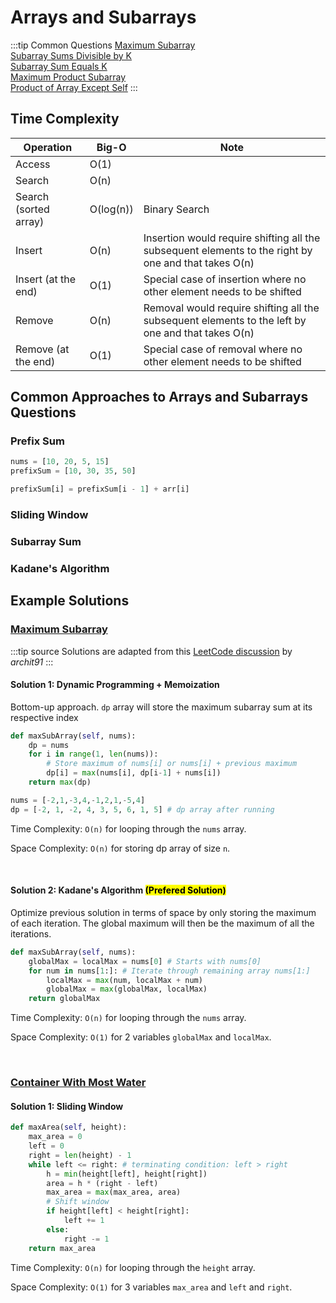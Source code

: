 # Arrays and Subarrays

:::tip Common Questions
[Maximum Subarray](https://leetcode.com/problems/maximum-subarray/) <br/>
[Subarray Sums Divisible by K](https://leetcode.com/problems/subarray-sums-divisible-by-k/) <br/>
[Subarray Sum Equals K](https://leetcode.com/problems/subarray-sum-equals-k/) <br/>
[Maximum Product Subarray](https://leetcode.com/problems/maximum-product-subarray/) <br/>
[Product of Array Except Self](https://leetcode.com/problems/product-of-array-except-self/)
:::

## Time Complexity

| Operation             | Big-O     | Note                                                                                                 |
| --------------------- | --------- | ---------------------------------------------------------------------------------------------------- |
| Access                | O(1)      |                                                                                                      |
| Search                | O(n)      |                                                                                                      |
| Search (sorted array) | O(log(n)) | Binary Search                                                                                        |
| Insert                | O(n)      | Insertion would require shifting all the subsequent elements to the right by one and that takes O(n) |
| Insert (at the end)   | O(1)      | Special case of insertion where no other element needs to be shifted                                 |
| Remove                | O(n)      | Removal would require shifting all the subsequent elements to the left by one and that takes O(n)    |
| Remove (at the end)   | O(1)      | Special case of removal where no other element needs to be shifted                                   |

## Common Approaches to Arrays and Subarrays Questions

### Prefix Sum

```py
nums = [10, 20, 5, 15]
prefixSum = [10, 30, 35, 50]

prefixSum[i] = prefixSum[i - 1] + arr[i]
```

### Sliding Window

### Subarray Sum

### Kadane's Algorithm

## Example Solutions

### [Maximum Subarray](https://leetcode.com/problems/maximum-subarray/)

:::tip source
Solutions are adapted from this [LeetCode discussion](https://leetcode.com/problems/maximum-subarray/discuss/1595195/C%2B%2BPython-7-Simple-Solutions-w-Explanation-or-Brute-Force-%2B-DP-%2B-Kadane-%2B-Divide-and-Conquer) by _archit91_
:::

#### Solution 1: Dynamic Programming + Memoization

Bottom-up approach. `dp` array will store the maximum subarray sum at its respective index

```py
def maxSubArray(self, nums):
    dp = nums
    for i in range(1, len(nums)):
        # Store maximum of nums[i] or nums[i] + previous maximum
        dp[i] = max(nums[i], dp[i-1] + nums[i])
    return max(dp)

nums = [-2,1,-3,4,-1,2,1,-5,4]
dp = [-2, 1, -2, 4, 3, 5, 6, 1, 5] # dp array after running
```

Time Complexity: `O(n)` for looping through the `nums` array.

Space Complexity: `O(n)` for storing dp array of size `n`.

<br />

#### Solution 2: Kadane's Algorithm <mark>(Prefered Solution)</mark>

Optimize previous solution in terms of space by only storing the maximum of each iteration. The global maximum will then
be the maximum of all the iterations.

```py
def maxSubArray(self, nums):
    globalMax = localMax = nums[0] # Starts with nums[0]
    for num in nums[1:]: # Iterate through remaining array nums[1:]
        localMax = max(num, localMax + num)
        globalMax = max(globalMax, localMax)
    return globalMax
```

Time Complexity: `O(n)` for looping through the `nums` array.

Space Complexity: `O(1)` for 2 variables `globalMax` and `localMax`.

<br />

### [Container With Most Water](https://leetcode.com/problems/container-with-most-water/)

#### Solution 1: Sliding Window

```py
def maxArea(self, height):
    max_area = 0
    left = 0
    right = len(height) - 1
    while left <= right: # terminating condition: left > right
        h = min(height[left], height[right])
        area = h * (right - left)
        max_area = max(max_area, area)
        # Shift window
        if height[left] < height[right]:
            left += 1
        else:
            right -= 1
    return max_area
```

Time Complexity: `O(n)` for looping through the `height` array.

Space Complexity: `O(1)` for 3 variables `max_area` and `left` and `right`.
